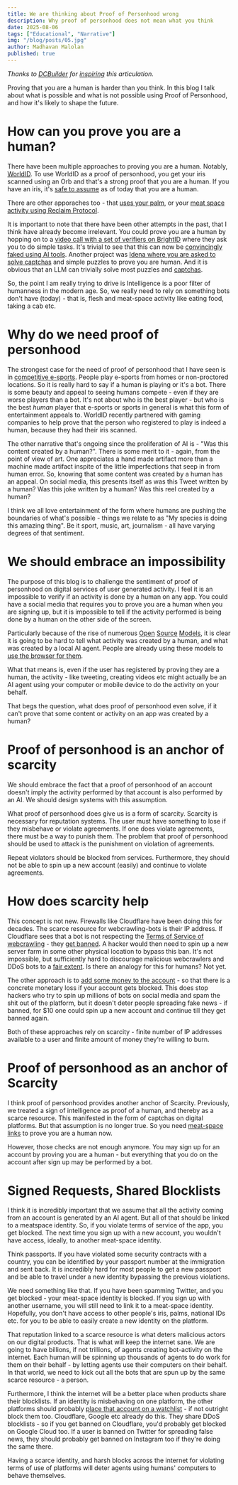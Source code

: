 ```yaml
---
title: We are thinking about Proof of Personhood wrong
description: Why proof of personhood does not mean what you think
date: 2025-08-06
tags: ["Educational", "Narrative"]
img: "/blog/posts/05.jpg"
author: Madhavan Malolan
published: true
---
```

_Thanks to [DCBuilder](https://x.com/DCbuild3r) for [inspiring](https://x.com/DCbuild3r/status/1950658416742957554) this articulation._

Proving that you are a human is harder than you think. In this blog I talk about what is possible and what is not possible using Proof of Personhood, and how it's likely to shape the future.

# How can you prove you are a human?
There have been multiple approaches to proving you are a human. Notably, [WorldID](https://world.org/world-id). To use WorldID as a proof of personhood, you get your iris scanned using an Orb and that's a strong proof that you are a human. If you have an iris, it's [safe to assume](https://vitalik.eth.limo/general/2023/07/24/biometric.html) as of today that you are a human. 

There are other apporaches too - that [uses your palm](https://www.humanity.org/), or your [meat space activity using Reclaim Protocol](https://link.reclaimprotocol.org/pop).

It is important to note that there have been other attempts in the past, that I think have already become irrelevant. You could prove you are a human by hopping on to a [video call with a set of verifiers on BrightID](https://brightid.gitbook.io/brightid/verifications) where they ask you to do simple tasks. It's trivial to see that this can now be [convincingly faked using AI tools](https://www.forbes.com/sites/paultassi/2025/07/31/the-uks-internet-age-verification-is-being-bypassed-by-death-stranding-2-garrys-mod/). Another project was [Idena where you are asked to solve captchas](https://idena.network/) and simple puzzles to prove you are human. And it is obvious that an LLM can trivially solve most puzzles and [captchas](https://huggingface.co/keras-io/ocr-for-captcha).

So, the point I am really trying to drive is Intelligence is a poor filter of humanness in the modern age. So, we really need to rely on something bots don't have (today) - that is, flesh and meat-space activity like eating food, taking a cab etc. 

# Why do we need proof of personhood
The strongest case for the need of proof of personhood that I have seen is in [competitive e-sports](https://www.razer.com/software/proof-of-human). People play e-sports from homes or non-proctored locations. So it is really hard to say if a human is playing or it's a bot. There is some beauty and appeal to seeing humans compete - even if they are worse players than a bot. It's not about who is the best player - but who is the best _human_ player that e-sports or sports in general is what this form of entertainment appeals to. WorldID recently partnered with gaming companies to help prove that the person who registered to play is indeed a human, because they had their iris scanned.

The other narrative that's ongoing since the proliferation of AI is - "Was this content created by a human?". There is some merit to it - again, from the point of view of art. One appreciates a hand made artifact more than a machine made artifact inspite of the little imperfections that seep in from human error. So, knowing that some content was created by a human has an appeal. On social media, this presents itself as was this Tweet written by a human? Was this joke written by a human? Was this reel created by a human?

<callout>
I think we all love entertainment of the form where humans are pushing the boundaries of what's possible - things we relate to as "My species is doing this amazing thing". Be it sport, music, art, journalism - all have varying degrees of that sentiment. 
</callout>

# We should embrace an impossibility
The purpose of this blog is to challenge the sentiment of proof of personhood on digital services of user generated activity. 
I feel it is an impossible to verify if an activity is done by a human on any app. You could have a social media that requires you to prove you are a human when you are signing up, but it is impossible to tell if the activity performed is being done by a human on the other side of the screen. 

Particularly because of the rise of numerous [Open](https://openai.com/index/introducing-gpt-oss/) [Source](https://huggingface.co/deepseek-ai) [Models](https://huggingface.co/Qwen), it is clear it is going to be hard to tell what activity was created by a human, and what was created by a local AI agent. People are already using these models to [use the browser for them](https://github.com/aaronjmars/opendia).

What that means is, even if the user has registered by proving they are a human, the activity - like tweeting, creating videos etc might actually be an AI agent using your computer or mobile device to do the activity on your behalf. 

<callout>
That begs the question, what does proof of personhood even solve, if it can't prove that some content or activity on an app was created by a human?
</callout>

# Proof of personhood is an anchor of scarcity
We should embrace the fact that a proof of personhood of an account doesn't imply the activity performed by that account is also performed by an AI. We should design systems with this assumption.

What proof of personhood does give us is a form of scarcity. Scarcity is necessary for reputation systems. The user must have something to lose if they misbehave or violate agreements. If one does violate agreements, there must be a way to punish them. The problem that proof of personhood should be used to attack is the punishment on violation of agreements.

Repeat violators should be blocked from services. Furthermore, they should not be able to spin up a new account (easily) and continue to violate agreements. 

# How does scarcity help
This concept is not new. Firewalls like Cloudflare have been doing this for decades. The scarce resource for webcrawling-bots is their IP address. If Cloudflare sees that a bot is not respecting the [Terms of Service of webcrawling](https://en.wikipedia.org/wiki/Robots.txt) - they [get banned](https://developers.cloudflare.com/security-center/blocked-content/). A hacker would then need to spin up a new server farm in some other physical location to bypass this ban. It's not impossible, but sufficiently hard to discourage malicious webcrawlers and DDoS bots to a [fair extent](https://community.cloudflare.com/t/cloudflare-blocking-access-from-my-aws-public-ip/495834). Is there an analogy for this for humans? Not yet.

The other approach is to [add some money to the account](https://help.x.com/en/managing-your-account/about-x-verified-accounts) - so that there is a concrete monetary loss if your account gets blocked. This does stop hackers who try to spin up millions of bots on social media and spam the shit out of the platform, but it doesn't deter people spreading fake news - if banned, for $10 one could spin up a new account and continue till they get banned again. 

Both of these approaches rely on scarcity - finite number of IP addresses available to a user and finite amount of money they're willing to burn.

# Proof of personhood as an anchor of Scarcity
I think proof of personhood provides another anchor of Scarcity. Previously, we treated a sign of intelligence as proof of a human, and thereby as a scarce resource. This manifested in the form of captchas on digital platforms. But that assumption is no longer true. So you need [meat-space links](https://link.reclaimprotocol.org/pop) to prove you are a human now.

However, those checks are not enough anymore. You may sign up for an account by proving you are a human - but everything that you do on the account after sign up may be performed by a bot.

# Signed Requests, Shared Blocklists
I think it is incredibly important that we assume that all the activity coming from an account is generated by an AI agent. But all of that should be linked to a meatspace identity. So, if you violate terms of service of the app, you get blocked. The next time you sign up with a new account, you wouldn't have access, ideally, to another meat-space identity. 

Think passports. If you have violated some security contracts with a country, you can be identified by your passport number at the immigration and sent back. It is incredibly hard for most people to get a new passport and be able to travel under a new identity bypassing the previous violations.

We need something like that. If you have been spamming Twitter, and you get blocked - your meat-space identity is blocked. If you sign up with another username, you will still need to link it to a meat-space identity. Hopefully, you don't have access to other people's iris, palms, national IDs etc. for you to be able to easily create a new identity on the platform.

That reputation linked to a scarce resource is what deters malicious actors on our digital products. That is what will keep the internet sane. We are going to have billions, if not trillions, of agents creating bot-activity on the internet. Each human will be spinning up thousands of agents to do work for them on their behalf - by letting agents use their computers on their behalf. In that world, we need to kick out all the bots that are spun up by the same scarce resource - a person.

Furthermore, I think the internet will be a better place when products share their blocklists. If an identity is misbehaving on one platform, the other platforms should probably [place that account on a watchlist](https://blog.reclaimprotocol.org/posts/sorbs-dao) - if not outright block them too. Cloudflare, Google etc already do this. They share DDoS blocklists - so if you get banned on Cloudflare, you'd probably get blocked on Google Cloud too. If a user is banned on Twitter for spreading false news, they should probably get banned on Instagram too if they're doing the same there.

Having a scarce identity, and harsh blocks across the internet for violating terms of use of platforms will deter agents using humans' computers to behave themselves.
